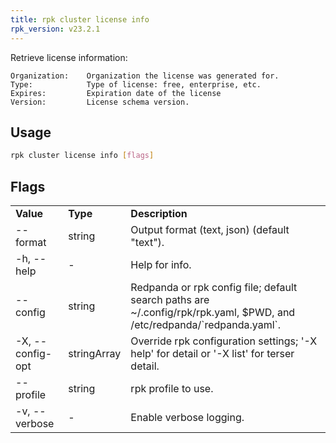 ```yaml
---
title: rpk cluster license info
rpk_version: v23.2.1
---
```


Retrieve license information:

    Organization:    Organization the license was generated for.
    Type:            Type of license: free, enterprise, etc.
    Expires:         Expiration date of the license
    Version:         License schema version.

## Usage

```bash
rpk cluster license info [flags]
```

## Flags

<table>
  <tbody>
    <tr>
      <td>
        <strong>Value</strong>
      </td>
      <td>
        <strong>Type</strong>
      </td>
      <td>
        <strong>Description</strong>
      </td>
    </tr>
    <tr>
      <td>--format</td>
      <td>string</td>
      <td>Output format (text, json) (default "text").</td>
    </tr>
    <tr>
      <td>-h, --help</td>
      <td>-</td>
      <td>Help for info.</td>
    </tr>
    <tr>
      <td>--config</td>
      <td>string</td>
      <td>
        Redpanda or rpk config file; default search paths are
        ~/.config/rpk/rpk.yaml, $PWD, and /etc/redpanda/`redpanda.yaml`.
      </td>
    </tr>
    <tr>
      <td>-X, --config-opt</td>
      <td>stringArray</td>
      <td>
        Override rpk configuration settings; '-X help' for detail or '-X list'
        for terser detail.
      </td>
    </tr>
    <tr>
      <td>--profile</td>
      <td>string</td>
      <td>rpk profile to use.</td>
    </tr>
    <tr>
      <td>-v, --verbose</td>
      <td>-</td>
      <td>Enable verbose logging.</td>
    </tr>
  </tbody>
</table>
